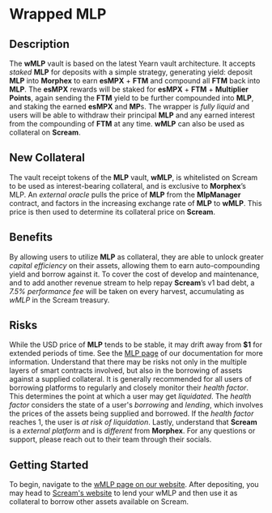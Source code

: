 # Wrapped MLP

## Description

The **wMLP** vault is based on the latest Yearn vault architecture. It accepts *staked* **MLP** for deposits with a simple strategy, generating yield: deposit **MLP** into **Morphex** to earn **esMPX** + **FTM** and compound all **FTM** back into **MLP**. The **esMPX** rewards will be staked for **esMPX** + **FTM** + **Multiplier Points**, again sending the **FTM** yield to be further compounded into **MLP**, and staking the earned **esMPX** and **MP**s. The wrapper is *fully liquid* and users will be able to withdraw their principal **MLP** and any earned interest from the compounding of **FTM** at any time. **wMLP** can also be used as collateral on **Scream**.

## New Collateral

The vault receipt tokens of the **MLP** vault, **wMLP**, is whitelisted on Scream to be used as interest-bearing collateral, and is exclusive to **Morphex**’s MLP. An *external oracle* pulls the price of **MLP** from the **MlpManager** contract, and factors in the increasing exchange rate of **MLP** to **wMLP**. This price is then used to determine its collateral price on **Scream**.

## Benefits

By allowing users to utilize **MLP** as collateral, they are able to unlock greater *capital efficiency* on their assets, allowing them to earn auto-compounding yield and borrow against it. To cover the cost of develop and maintenance, and to add another revenue stream to help repay **Scream**’s v1 bad debt, a *7.5% performance fee* will be taken on every harvest, accumulating as *wMLP* in the Scream treasury.

## Risks
While the USD price of **MLP** tends to be stable, it may drift away from **$1** for extended periods of time. See the [MLP page](https://docs.morphex.trade/mlp) of our documentation for more information. Understand that there may be risks not only in the multiple layers of smart contracts involved, but also in the borrowing of assets against a supplied collateral. It is generally recommended for all users of borrowing platforms to regularly and closely monitor their *health factor*. This determines the point at which a user may get *liquidated*. The *health factor* considers the state of a user's *borrowing* and *lending*, which involves the prices of the assets being supplied and borrowed. If the *health factor* reaches 1, the user is *at risk of liquidation*. Lastly, understand that **Scream** is a *external platform* and is *different* from **Morphex**. For any questions or support, please reach out to their team through their socials.

## Getting Started
To begin, navigate to the [wMLP page on our website](https://www.morphex.trade/wrapper). After depositing, you may head to [Scream's website](https://scream.sh/lend) to lend your wMLP and then use it as collateral to borrow other assets available on Scream.
